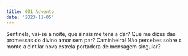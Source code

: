```yaml
---
title: 001 Advento
date: "2023-11-05"
---
```


Sentinela, vai-se a noite,
que sinais me tens a dar?
Que me dizes das promessas
do divino amor sem par?
Caminheiro! Não percebes
sobre o monte a cintilar
nova estrela portadora
de mensagem singular?
